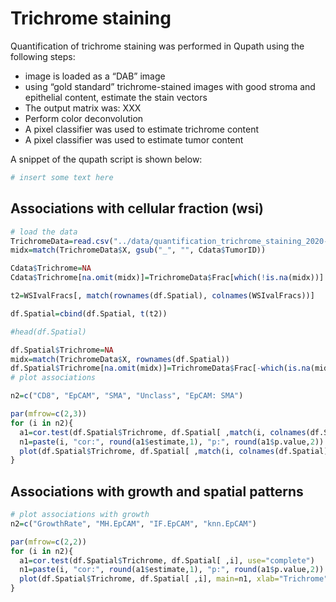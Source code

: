 # Trichrome staining

Quantification of trichrome staining was performed in Qupath using the following steps:

* image is loaded as a "DAB" image
* using "gold standard" trichrome-stained images with good stroma and epithelial content, estimate the stain vectors
* The output matrix was: XXX
* Perform color deconvolution
* A pixel classifier was used to estimate trichrome content
* A pixel classifier was used to estimate tumor content

A snippet of the qupath script is shown below:

```r
# insert some text here

```

## Associations with cellular fraction (wsi)

```r
# load the data
TrichromeData=read.csv("../data/quantification_trichrome_staining_2020-10-28.csv")
midx=match(TrichromeData$X, gsub("_", "", Cdata$TumorID))

Cdata$Trichrome=NA
Cdata$Trichrome[na.omit(midx)]=TrichromeData$Frac[which(!is.na(midx))]

t2=WSIvalFracs[, match(rownames(df.Spatial), colnames(WSIvalFracs))]

df.Spatial=cbind(df.Spatial, t(t2))

#head(df.Spatial)

df.Spatial$Trichrome=NA
midx=match(TrichromeData$X, rownames(df.Spatial))
df.Spatial$Trichrome[na.omit(midx)]=TrichromeData$Frac[-which(is.na(midx))]
# plot associations

n2=c("CD8", "EpCAM", "SMA", "Unclass", "EpCAM: SMA")

par(mfrow=c(2,3))
for (i in n2){
  a1=cor.test(df.Spatial$Trichrome, df.Spatial[ ,match(i, colnames(df.Spatial))], use="complete")
  n1=paste(i, "cor:", round(a1$estimate,1), "p:", round(a1$p.value,2))
  plot(df.Spatial$Trichrome, df.Spatial[ ,match(i, colnames(df.Spatial))], main=n1, xlab="Trichrome", ylab=i)
}
```

## Associations with growth and spatial patterns

```r
# plot associations with growth
n2=c("GrowthRate", "MH.EpCAM", "IF.EpCAM", "knn.EpCAM")

par(mfrow=c(2,2))
for (i in n2){
  a1=cor.test(df.Spatial$Trichrome, df.Spatial[ ,i], use="complete")
  n1=paste(i, "cor:", round(a1$estimate,1), "p:", round(a1$p.value,2))
  plot(df.Spatial$Trichrome, df.Spatial[ ,i], main=n1, xlab="Trichrome", ylab=i)
}
```